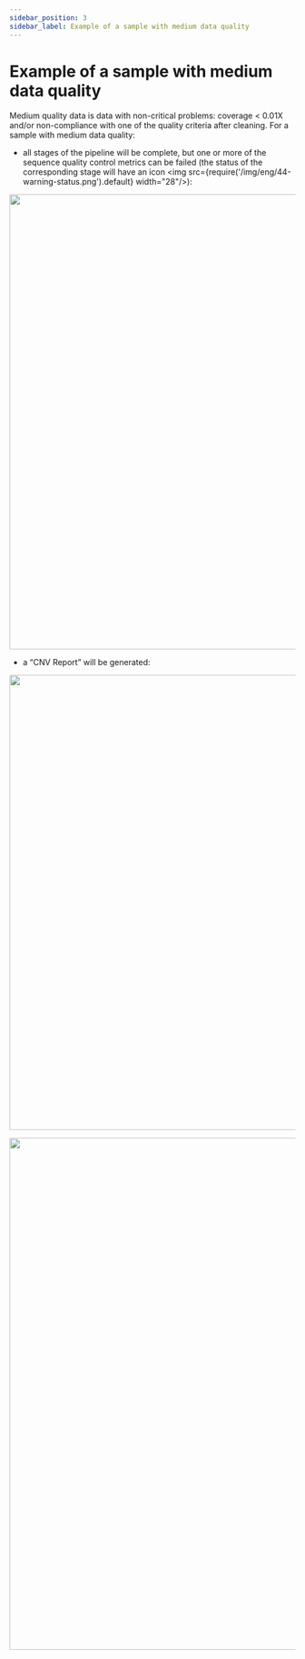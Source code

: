 ```yaml
---
sidebar_position: 3
sidebar_label: Example of a sample with medium data quality
---
```


# Example of a sample with medium data quality

Medium quality data is data with non-critical problems: coverage &lt; 0.01X and/or non-compliance with one
of the quality criteria after cleaning. For a sample with medium data quality:
- all stages of the pipeline will be complete, but one or more of the sequence quality control metrics
can be failed (the status of the corresponding stage will have
an icon <img src={require('/img/eng/44-warning-status.png').default} width="28"/>):

<p align="center">
<img src={require('/img/eng/45-main-page-medium-data-quality.png').default} width="800"/>
</p>

- a “CNV Report” will be generated:

<p align="center">
<img src={require('/img/eng/normal_with_problem.png').default} width="800"/>
</p>


<SpecialMarks mark="there are non-critical problems with data quality" />

<p align="center">
<img src={require('/img/eng/46-cnv-report-medium-quality-data.png').default} width="900"/>
</p>
